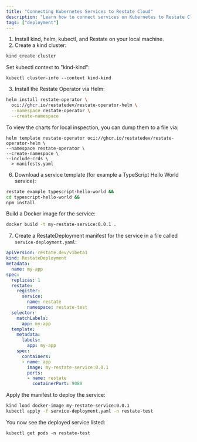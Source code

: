 ```yaml
---
title: "Connecting Kubernetes Services to Restate Cloud"
description: "Learn how to connect services on Kubernetes to Restate Cloud."
tags: ["deployment"]
---
```




1. Install kind, helm, kubectl, and Restate on your local machine.
2. Create a kind cluster:

```bash
kind create cluster
```

Set kubectl context to "kind-kind":

```
kubectl cluster-info --context kind-kind
```
3. Install the Restate Operator via Helm:

```bash
helm install restate-operator \
  oci://ghcr.io/restatedev/restate-operator-helm \
  --namespace restate-operator \
  --create-namespace
```

To view the charts for local inspection, you can dump them to a file via:

```
helm template restate-operator oci://ghcr.io/restatedev/restate-operator-helm \
--namespace restate-operator \
--create-namespace \
--include-crds \
  > manifests.yaml
```

6. Download a service template (for example a TypeScript Hello World service):

```bash
restate example typescript-hello-world &&
cd typescript-hello-world &&
npm install
```

Build a Docker image for the service:

```bash
docker build -t my-restate-service:0.0.1 .
```

7. Create a RestateDeployment manifest for the service in a file called `service-deployment.yaml`:

```yaml
apiVersion: restate.dev/v1beta1
kind: RestateDeployment
metadata:
  name: my-app
spec:
  replicas: 1
  restate:
    register:
      service:
        name: restate
        namespace: restate-test
  selector:
    matchLabels:
      app: my-app
  template:
    metadata:
      labels:
        app: my-app
    spec:
      containers:
      - name: app
        image: my-restate-service:0.0.1
        ports:
        - name: restate
          containerPort: 9080
```

Apply the manifest to deploy the service:

```bash
kind load docker-image my-restate-service:0.0.1
kubectl apply -f service-deployment.yaml -n restate-test
```

You now see the deployed service listed:
```
kubectl get pods -n restate-test
```




